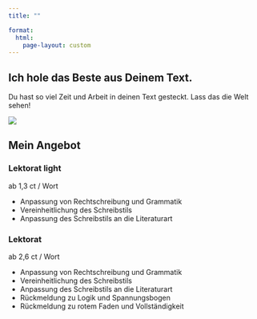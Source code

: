 ```yaml
---
title: ""

format: 
  html:
    page-layout: custom
---
```


::: container-fluid
::: grid
::: {.g-col-12 .g-col-md-4 .g-start-md-2 .d-flex .align-items-center .px-3}
::: wrapper
# Ich hole das Beste aus Deinem Text.


Du hast so viel Zeit und Arbeit in deinen Text gesteckt. Lass das die Welt sehen!
:::
:::

::: {.g-col-12 .g-col-md-6}
![](assets/images/keyboard.jpg)
:::
:::
:::

::: container
::: grid
::: {.g-col-12 .text-center}
# Mein Angebot
:::
:::

::: grid
::: {.g-col-12 .g-col-md-5 .g-start-md-2}
::: card
::: {.card-title .text-center}
### Lektorat light
:::
::: {.card-subtitle .text-center}
ab 1,3 ct / Wort
:::
::: card-body
-   Anpassung von Rechtschreibung und Grammatik
-   Vereinheitlichung des Schreibstils
-   Anpassung des Schreibstils an die Literaturart
:::
:::
:::

::: {.g-col-12 .g-col-md-5 .g-gap-md-1}
::: card
::: {.card-title .text-center}
### Lektorat

:::
::: {.card-subtitle .text-center}
ab 2,6 ct / Wort
:::
::: {.card-body}

-   Anpassung von Rechtschreibung und Grammatik
-   Vereinheitlichung des Schreibstils
-   Anpassung des Schreibstils an die Literaturart
-   Rückmeldung zu Logik und Spannungsbogen
-   Rückmeldung zu rotem Faden und Vollständigkeit

:::
:::
:::
:::
:::

